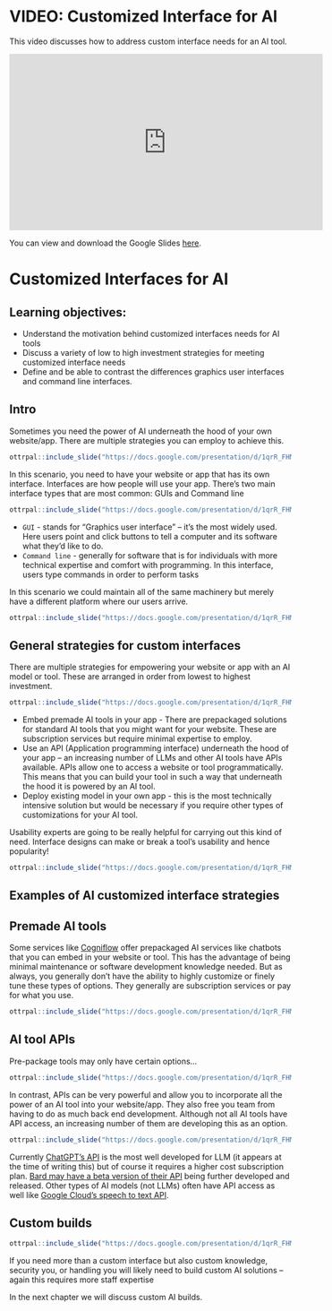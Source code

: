 # VIDEO: Customized Interface for AI

This video discusses how to address custom interface needs for an AI tool.

<iframe width="560" height="315" src="https://www.youtube-nocookie.com/embed/na9ixCg4oMM" title="YouTube video player" frameborder="0" allow="accelerometer; autoplay; clipboard-write; encrypted-media; gyroscope; picture-in-picture" allowfullscreen></iframe>

You can view and download the Google Slides [here](https://docs.google.com/presentation/d/1qrR_FHMrYr4ZUgghC5FE4sJ107uv7QPisyGPTPI4I1g/edit).

# Customized Interfaces for AI

## Learning objectives:

- Understand the motivation behind customized interfaces needs for AI tools
- Discuss a variety of low to high investment strategies for meeting customized interface needs
- Define and be able to contrast the differences graphics user interfaces and command line interfaces.

## Intro

Sometimes you need the power of AI underneath the hood of your own website/app. There are multiple strategies you can employ to achieve this.

```r
ottrpal::include_slide("https://docs.google.com/presentation/d/1qrR_FHMrYr4ZUgghC5FE4sJ107uv7QPisyGPTPI4I1g/edit#slide=id.g2a0db34665a_0_6")
```

In this scenario, you need to have your website or app that has its own interface. Interfaces are how people will use your app. There's two main interface types that are most common: GUIs and Command line

```r
ottrpal::include_slide("https://docs.google.com/presentation/d/1qrR_FHMrYr4ZUgghC5FE4sJ107uv7QPisyGPTPI4I1g/edit#slide=id.g2a672011b50_0_4")
```
- `GUI` - stands for "Graphics user interface" -- it's the most widely used. Here users point and click buttons to tell a computer and its software what they'd like to do.
- `Command line` - generally for software that is for individuals with more technical expertise and comfort with programming. In this interface, users type commands in order to perform tasks

In this scenario we could maintain all of the same machinery but merely have a different platform where our users arrive.

```r
ottrpal::include_slide("https://docs.google.com/presentation/d/1qrR_FHMrYr4ZUgghC5FE4sJ107uv7QPisyGPTPI4I1g/edit#slide=id.g2a672011b50_0_519")
```

## General strategies for custom interfaces

There are multiple strategies for empowering your website or app with an AI model or tool. These are arranged in order from lowest to highest investment.

```r
ottrpal::include_slide("https://docs.google.com/presentation/d/1qrR_FHMrYr4ZUgghC5FE4sJ107uv7QPisyGPTPI4I1g/edit#slide=id.g2a672011b50_0_165")
```

- Embed premade AI tools in your app - There are prepackaged solutions for standard AI tools that you might want for your website. These are subscription services but require minimal expertise to employ.
- Use an API (Application programming interface) underneath the hood of your app -- an increasing number of LLMs and other AI tools have APIs available. APIs allow one to access a website or tool programmatically. This means that you can build your tool in such a way that underneath the hood it is powered by an AI tool.
- Deploy existing model in your own app - this is the most technically intensive solution but would be necessary if you require other types of customizations for your AI tool.

Usability experts are going to be really helpful for carrying out this kind of need. Interface designs can make or break a tool’s usability and hence popularity!


```r
ottrpal::include_slide("https://docs.google.com/presentation/d/1qrR_FHMrYr4ZUgghC5FE4sJ107uv7QPisyGPTPI4I1g/edit#slide=id.g2a6bf36de90_0_0")
```

## Examples of AI customized interface strategies

## Premade AI tools

Some services like [Cogniflow](https://www.cogniflow.ai/ai-playground) offer prepackaged AI services like chatbots that you can embed in your website or tool. This has the advantage of being minimal maintenance or software development knowledge needed. But as always, you generally don't have the ability to highly customize or finely tune these types of options. They generally are subscription services or pay for what you use.

```r
ottrpal::include_slide("https://docs.google.com/presentation/d/1qrR_FHMrYr4ZUgghC5FE4sJ107uv7QPisyGPTPI4I1g/edit#slide=id.g2a672011b50_0_328")
```

## AI tool APIs

Pre-package tools may only have certain options…

```r
ottrpal::include_slide("https://docs.google.com/presentation/d/1qrR_FHMrYr4ZUgghC5FE4sJ107uv7QPisyGPTPI4I1g/edit#slide=id.g2a672011b50_0_511")
```

In contrast, APIs can be very powerful and allow you to incorporate all the power of an AI tool into your website/app. They also free you team from having to do as much back end development. Although not all AI tools have API access, an increasing number of them are developing this as an option.

```r
ottrpal::include_slide("https://docs.google.com/presentation/d/1qrR_FHMrYr4ZUgghC5FE4sJ107uv7QPisyGPTPI4I1g/edit#slide=id.g2a672011b50_0_336")
```

Currently [ChatGPT's API](https://openai.com/pricing) is the most well developed for LLM (it appears at the time of writing this) but of course it requires a higher cost subscription plan. [Bard may have a beta version of their API](https://medium.com/@novita_ai/how-to-use-google-bard-api-57a14d95bfa3) being further developed and released. Other types of AI models (not LLMs) often have API access as well like [Google Cloud's speech to text API](https://cloud.google.com/speech-to-text).

## Custom builds

```r
ottrpal::include_slide("https://docs.google.com/presentation/d/1qrR_FHMrYr4ZUgghC5FE4sJ107uv7QPisyGPTPI4I1g/edit#slide=id.g2a672011b50_0_515")
```

If you need more than a custom interface but also custom knowledge, security you, or handling you will likely need to build custom AI solutions – again this requires more staff expertise

In the next chapter we will discuss custom AI builds.
